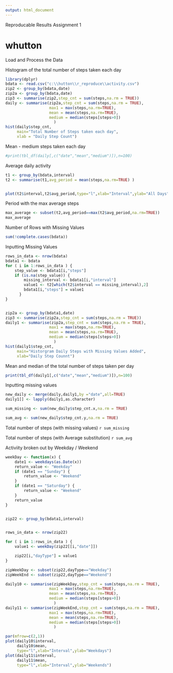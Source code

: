 ```yaml
---
output: html_document
---
```

Reproducable Results Assignment 1

whutton
================================

Load and Process the Data

Histogram of the total number of steps taken each day
```r
library(dplyr)
bdata <- read.csv("c:\\hutton\\r_reproduce\\activity.csv")
zip2 <- group_by(bdata,date)
zip2a <- group_by(bdata,date)
zip3 <- summarise(zip2,step_cnt = sum(steps,na.rm = TRUE))
daily <- summarise(zip2a,step_cnt = sum(steps,na.rm = TRUE),
                   max1 = max(steps,na.rm=TRUE),
                   mean = mean(steps,na.rm=TRUE),
                   medium = median(steps[steps>0])
                     )
hist(daily$step_cnt,
     main="Total Number of Steps taken each day",
     xlab = "Daily Step Count")

```


Mean - medium steps taken each day

```r
#print(tbl_df(daily[,c("date","mean","medium")]),n=100)
```

Average daily activity

```r
t1 <- group_by(bdata,interval)
t2 <- summarise(t1,avg_period = mean(steps,na.rm=TRUE) )


plot(t2$interval,t2$avg_period,type="l",xlab="Interval",ylab="All Days")

```
Period with the max average steps
```r
max_average <- subset(t2,avg_period==max(t2$avg_period,na.rm=TRUE))
max_average
```

Number of Rows with Missing Values

```r
sum(!complete.cases(bdata))
```

Inputting Missing Values

```r
rows_in_data <- nrow(bdata)
bdata1 <- bdata
for ( i in 1:rows_in_data ) {
	step_value <- bdata1[i,"steps"]
	if (is.na(step_value)) {
		missing_interval <- bdata1[i,"interval"]
		value1 <- t2[which(t2$interval == missing_interval),2]
		bdata1[i,"steps"] = value1
      }
}


zip2a <- group_by(bdata1,date)
zip3 <- summarise(zip2a,step_cnt = sum(steps,na.rm = TRUE))
daily1 <- summarise(zip2a,step_cnt = sum(steps,na.rm = TRUE),
                   max1 = max(steps,na.rm=TRUE),
                   mean = mean(steps,na.rm=TRUE),
                   medium = median(steps[steps>0])
                     )
hist(daily1$step_cnt,
     main="Historgram Daily Steps with Missing Values Added",
     xlab="Daily Step Counnt")


```

Mean and median of the total number of steps taken per day

```r
print(tbl_df(daily1[,c("date","mean","medium")]),n=100)
```

Inputting missing values

```r
new_daily <- merge(daily,daily1,by ="date",all=TRUE)
daily1[] <- lapply(daily1,as.character)

```
 
```r
sum_missing <- sum(new_daily$step_cnt.x,na.rm = TRUE)
```

```r
sum_avg <- sum(new_daily$step_cnt.y,na.rm = TRUE)
```

Total number of steps (with missing values) `r sum_missing`

Total number of steps (with Average substitution) `r sum_avg`

Activiity broken out by Weekday / Weekend

```r
weekDay <- function(x) {
	date1 <- weekdays(as.Date(x))
	return_value <- "Weekday"
	if (date1 == "Sunday") {
		return_value <- "Weekend"
	}
	if (date1 == "Saturday") {
		return_value <- "Weekend"
	}
	return_value
}


zip22 <- group_by(bdata1,interval)


rows_in_data <- nrow(zip22)

for ( i in 1:rows_in_data ) {
	value1 <- weekDay(zip22[[i,"date"]])

	zip22[i,"dayType"] = value1
}

zipWeekDay <- subset(zip22,dayType=="Weekday")
zipWeekEnd <- subset(zip22,dayType=="Weekend")

daily10 <- summarise(zipWeekDay,step_cnt = sum(steps,na.rm = TRUE),
                   max1 = max(steps,na.rm=TRUE),
                   mean = mean(steps,na.rm=TRUE),
                   medium = median(steps[steps>0])
                     )
daily11 <- summarise(zipWeekEnd,step_cnt = sum(steps,na.rm = TRUE),
                   max1 = max(steps,na.rm=TRUE),
                   mean = mean(steps,na.rm=TRUE),
                   medium = median(steps[steps>0])
                     )

par(mfrow=c(2,1))
plot(daily10$interval,
     daily10$mean,
     type="l",xlab="Interval",ylab="Weekdays")
plot(daily11$interval,
     daily11$mean,
     type="l",xlab="Interval",ylab="Weekends")
```
